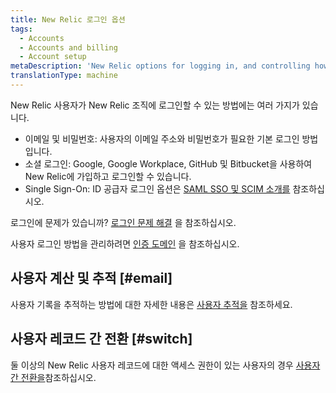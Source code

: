 ```yaml
---
title: New Relic 로그인 옵션
tags:
  - Accounts
  - Accounts and billing
  - Account setup
metaDescription: 'New Relic options for logging in, and controlling how your users log in.'
translationType: machine
---
```


New Relic 사용자가 New Relic 조직에 로그인할 수 있는 방법에는 여러 가지가 있습니다.

* 이메일 및 비밀번호: 사용자의 이메일 주소와 비밀번호가 필요한 기본 로그인 방법입니다.
* 소셜 로그인: Google, Google Workplace, GitHub 및 Bitbucket을 사용하여 New Relic에 가입하고 로그인할 수 있습니다.
* Single Sign-On: ID 공급자 로그인 옵션은 [SAML SSO 및 SCIM 소개를](/docs/accounts/accounts-billing/new-relic-one-user-management/introduction-saml-scim) 참조하십시오.

로그인에 문제가 있습니까? [로그인 문제 해결](/docs/accounts/accounts-billing/account-setup/troubleshoot-new-relics-password-email-address-login-problems/) 을 참조하십시오.

사용자 로그인 방법을 관리하려면 [인증 도메인](/docs/accounts/accounts-billing/new-relic-one-user-management/authentication-domains-saml-sso-scim-more) 을 참조하십시오.

## 사용자 계산 및 추적 [#email]

사용자 기록을 추적하는 방법에 대한 자세한 내용은 [사용자 추적을](/docs/accounts/accounts-billing/account-setup/multiple-logins-found#user-records) 참조하세요.

## 사용자 레코드 간 전환 [#switch]

둘 이상의 New Relic 사용자 레코드에 대한 액세스 권한이 있는 사용자의 경우 [사용자 간 전환을](/docs/accounts/accounts-billing/account-setup/multiple-logins-found)참조하십시오.